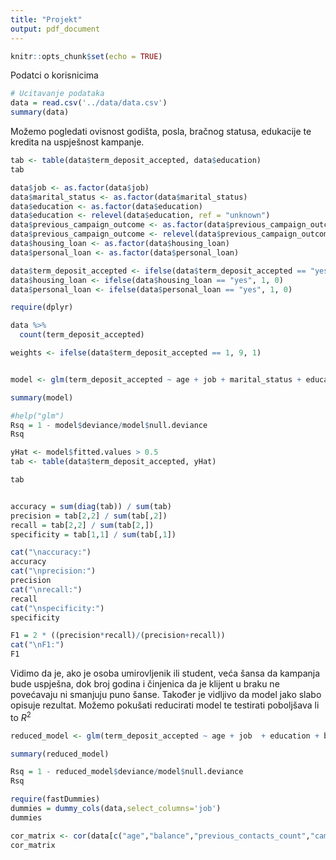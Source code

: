 ```yaml
---
title: "Projekt"
output: pdf_document
---
```


```r
knitr::opts_chunk$set(echo = TRUE)
```

Podatci o korisnicima

```r
# Ucitavanje podataka
data = read.csv('../data/data.csv')
summary(data)
```

Možemo pogledati ovisnost godišta, posla, bračnog statusa, edukacije te kredita na uspješnost kampanje.

```r
tab <- table(data$term_deposit_accepted, data$education)
tab

```

```r

data$job <- as.factor(data$job)
data$marital_status <- as.factor(data$marital_status)
data$education <- as.factor(data$education)
data$education <- relevel(data$education, ref = "unknown")
data$previous_campaign_outcome <- as.factor(data$previous_campaign_outcome)
data$previous_campaign_outcome <- relevel(data$previous_campaign_outcome, ref = "unknown")
data$housing_loan <- as.factor(data$housing_loan)
data$personal_loan <- as.factor(data$personal_loan)

data$term_deposit_accepted <- ifelse(data$term_deposit_accepted == "yes", 1, 0)
data$housing_loan <- ifelse(data$housing_loan == "yes", 1, 0)
data$personal_loan <- ifelse(data$personal_loan == "yes", 1, 0)

require(dplyr)

data %>%
  count(term_deposit_accepted)

weights <- ifelse(data$term_deposit_accepted == 1, 9, 1)


model <- glm(term_deposit_accepted ~ age + job + marital_status + education + balance + default + housing_loan + personal_loan + last_contact_duration + previous_contacts_count + campaign_contacts_count + previous_campaign_outcome,data = data, family = binomial,weights=weights)

summary(model)
```

```r
#help("glm")
Rsq = 1 - model$deviance/model$null.deviance
Rsq

yHat <- model$fitted.values > 0.5
tab <- table(data$term_deposit_accepted, yHat)

tab


accuracy = sum(diag(tab)) / sum(tab)
precision = tab[2,2] / sum(tab[,2])
recall = tab[2,2] / sum(tab[2,])
specificity = tab[1,1] / sum(tab[,1])

cat("\naccuracy:")
accuracy
cat("\nprecision:")
precision
cat("\nrecall:")
recall
cat("\nspecificity:")
specificity

F1 = 2 * ((precision*recall)/(precision+recall))
cat("\nF1:")
F1

```

Vidimo da je, ako je osoba umirovljenik ili student, veća šansa da kampanja bude uspješna, dok broj godina i činjenica da je klijent u braku ne povećavaju ni smanjuju puno šanse. Također je vidljivo da model jako slabo opisuje rezultat. Možemo pokušati reducirati model te testirati poboljšava li to $R^2$

```r

reduced_model <- glm(term_deposit_accepted ~ age + job  + education + balance + default + housing_loan + personal_loan + last_contact_duration + previous_contacts_count + campaign_contacts_count + previous_campaign_outcome,data = data, family = binomial,weights=weights)

summary(reduced_model)

Rsq = 1 - reduced_model$deviance/model$null.deviance
Rsq

```

```r
require(fastDummies)
dummies = dummy_cols(data,select_columns='job')
dummies
```

```r
cor_matrix <- cor(data[c("age","balance","previous_contacts_count","campaign_contacts_count","last_contact_duration")])
cor_matrix
```
